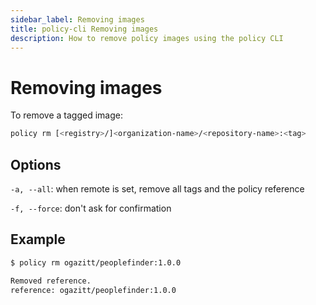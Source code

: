 ```yaml
---
sidebar_label: Removing images
title: policy-cli Removing images
description: How to remove policy images using the policy CLI
---
```


# Removing images

To remove a tagged image:

```bash
policy rm [<registry>/]<organization-name>/<repository-name>:<tag>
```

## Options

`-a, --all`: when remote is set, remove all tags and the policy reference

`-f, --force`: don't ask for confirmation

## Example

```bash
$ policy rm ogazitt/peoplefinder:1.0.0

Removed reference.
reference: ogazitt/peoplefinder:1.0.0
```
